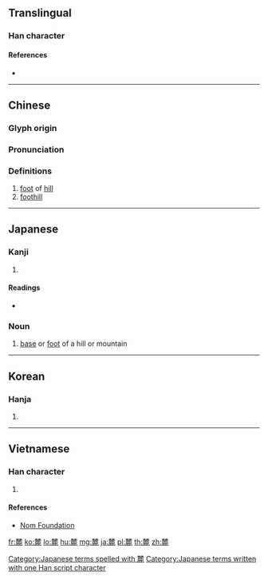 {{character info/new}}
{{also|梺}}
==Translingual==

===Han character===
{{Han char|rn=198|rad=鹿|as=08|sn=19|four=44211|canj=DDIXP|ids=⿱林鹿}}

====References====
* {{Han ref|kx=1510.250|dkj=47658|dj=2039.020|hdz=74732.020|uh=9E93|ud=40595|bh=C453|bd=50259}}

----

==Chinese==
{{zh-forms}}

===Glyph origin===
{{Han etym}}

===Pronunciation===
{{zh-pron
|m=lù
|c=luk1
|mc=y
|oc=y
|ma=
|cat=n
}}

===Definitions===
{{zh-hanzi}}

# [[foot]] of [[hill]]
# [[foothill]]

----

==Japanese==

===Kanji===
{{ja-kanji|grade=c|rs=凵03}}

# {{defn|lang=ja|sort=鹿08}}

====Readings====
* {{ja-readings|on=[[ろく]] (roku)|kun=[[ふもと]] (fumoto)}}

===Noun===
{{ja-noun|ふもと}}

# [[base]] or [[foot]] of a hill or mountain

[[Category:Japanese terms spelled with 麓]]
[[Category:Japanese terms written with one Han script character]]

----

==Korean==

===Hanja===
{{ko-hanja|hangeul=[[록]]>[[녹]]|eumhun=|rv=rok>nok|mr=rok>nok|y=lok>nok}}

# {{defn|lang=ko|sort=鹿08}}

----

==Vietnamese==

===Han character===
{{vi-readings|rs=鹿08|hanviet=lộc}}

# {{defn|lang=vi|sort=鹿08}}

====References====
* [http://nomfoundation.org/common/nom_details.php?codepoint=9e93 Nom Foundation]

[[fr:麓]]
[[ko:麓]]
[[lo:麓]]
[[hu:麓]]
[[mg:麓]]
[[ja:麓]]
[[pl:麓]]
[[th:麓]]
[[zh:麓]]